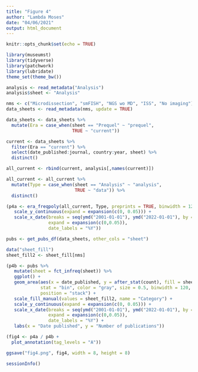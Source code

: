 ```yaml
---
title: "Figure 4"
author: "Lambda Moses"
date: "04/06/2021"
output: html_document
---
```


```r
knitr::opts_chunk$set(echo = TRUE)
```

```r
library(museumst)
library(tidyverse)
library(patchwork)
library(lubridate)
theme_set(theme_bw())
```

```r
analysis <- read_metadata("Analysis")
analysis$sheet <- "Analysis"
```

```r
nms <- c("Microdissection", "smFISH", "NGS wo MD", "ISS", "No imaging")
data_sheets <- read_metadata(nms, update = TRUE)
```

```r
data_sheets <- data_sheets %>% 
  mutate(Era = case_when(sheet == "Prequel" ~ "prequel",
                         TRUE ~ "current"))
```

```r
current <- data_sheets %>% 
  filter(Era == "current") %>% 
  select(date_published:journal, country:year, sheet) %>% 
  distinct()
```

```r
all_current <- rbind(current, analysis[,names(current)])
```

```r
all_current <- all_current %>% 
  mutate(Type = case_when(sheet == "Analysis" ~ "analysis",
                          TRUE ~ "data")) %>% 
  distinct()
```

```r
(p4a <- era_freqpoly(all_current, Type, preprints = TRUE, binwidth = 120) +
   scale_y_continuous(expand = expansion(c(0, 0.05))) +
   scale_x_date(breaks = seq(ymd("2001-01-01"), ymd("2022-01-01"), by = "2 years"), 
                expand = expansion(c(0,0.05)),
                date_labels = "%Y"))
```

```r
pubs <- get_pubs_df(data_sheets, other_cols = "sheet")
```

```r
data("sheet_fill")
sheet_fill2 <- sheet_fill[nms]
```

```r
(p4b <- pubs %>% 
   mutate(sheet = fct_infreq(sheet)) %>% 
   ggplot() +
   geom_area(aes(x = date_published, y = after_stat(count), fill = sheet), 
             stat = "bin", color = "gray", size = 0.5, binwidth = 120, 
             position = "stack") +
   scale_fill_manual(values = sheet_fill2, name = "Category") +
   scale_y_continuous(expand = expansion(c(0, 0.05))) +
   scale_x_date(breaks = seq(ymd("2001-01-01"), ymd("2022-01-01"), by = "2 years"), 
                expand = expansion(c(0,0.05)),
                date_labels = "%Y") +
   labs(x = "Date published", y = "Number of publications"))
```

```r
(fig4 <- p4a / p4b +
  plot_annotation(tag_levels = "A"))
```

```r
ggsave("fig4.png", fig4, width = 8, height = 8)
```

```r
sessionInfo()
```

